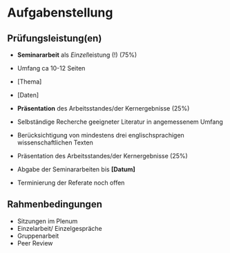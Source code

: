 # Aufgabenstellung 

## Prüfungsleistung(en)

- **Seminararbeit** als *Einzel*leistung (!) (75%)
- Umfang ca 10-12 Seiten
- [Thema]
- [Daten]
- **Präsentation** des Arbeitsstandes/der Kernergebnisse (25%)
- Selbständige Recherche geeigneter Literatur in angemessenem Umfang
- Berücksichtigung von mindestens drei englischsprachigen wissenschaftlichen Texten  
- Präsentation des Arbeitsstandes/der Kernergebnisse (25%)


- Abgabe der Seminararbeiten bis **[Datum]**

- Terminierung der Referate noch offen

## Rahmenbedingungen

- Sitzungen im Plenum
- Einzelarbeit/ Einzelgespräche  
- Gruppenarbeit  
- Peer Review